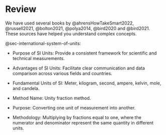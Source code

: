 # Review {#sec-review}

We have used several books by @ahrensHowTakeSmart2022, @russell2021, @bolton2021, @polya2014, @bird2020 and @bird2021. These sources have helped you understand complex concepts.

@sec-international-system-of-units:

-   Purpose of SI Units: Provide a consistent framework for scientific and technical measurements.

-   Advantages of SI Units: Facilitate clear communication and data comparison across various fields and countries.

-   Fundamental Units of SI: Meter, kilogram, second, ampere, kelvin, mole, and candela.

-   Method Name: Unity fraction method.

-   Purpose: Converting one unit of measurement into another.

-   Methodology: Multiplying by fractions equal to one, where the numerator and denominator represent the same quantity in different units.
